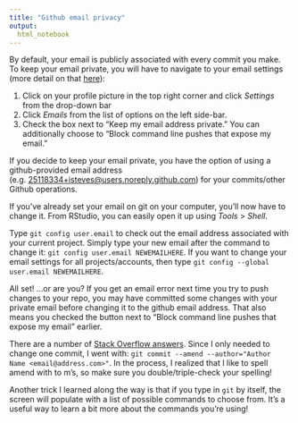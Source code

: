 ```yaml
---
title: "Github email privacy"
output:
  html_notebook
---
```


By default, your email is publicly associated with every commit you make. To keep your email private, you will have to navigate to your email settings (more detail on that [here](https://help.github.com/articles/setting-your-commit-email-address-on-github/)):

1. Click on your profile picture in the top right corner and click *Settings* from the drop-down bar
2. Click *Emails* from the list of options on the left side-bar. 
3. Check the box next to "Keep my email address private." You can additionally choose to "Block command line pushes that expose my email."
    
If you decide to keep your email private, you have the option of using a github-provided email address (e.g. [25118334+isteves@users.noreply.github.com](mailto:25118334+isteves@users.noreply.github.com)) for your commits/other Github operations.  

If you've already set your email on git on your computer, you'll now have to change it.  From RStudio, you can easily open it up using *Tools* > *Shell*.

Type `git config user.email` to check out the email address associated with your current project.  Simply type your new email after the command to change it: `git config user.email NEWEMAILHERE`. If you want to change your email settings for all projects/accounts, then type `git config --global user.email NEWEMAILHERE`.

All set!  ...or are you?  If you get an email error next time you try to push changes to your repo, you may have committed some changes with your private email before changing it to the github email address.  That also means you checked the button next to "Block command line pushes that expose my email" earlier.

There are a number of [Stack Overflow answers](https://stackoverflow.com/questions/3042437/change-commit-author-at-one-specific-commit). Since I only needed to change one commit, I went with: `git commit --amend --author="Author Name <email@address.com>"`. In the process, I realized that I like to spell amend with to m's, so make sure you double/triple-check your spelling!  

Another trick I learned along the way is that if you type in `git` by itself, the screen will populate with a list of possible commands to choose from.  It's a useful way to learn a bit more about the commands you're using!
